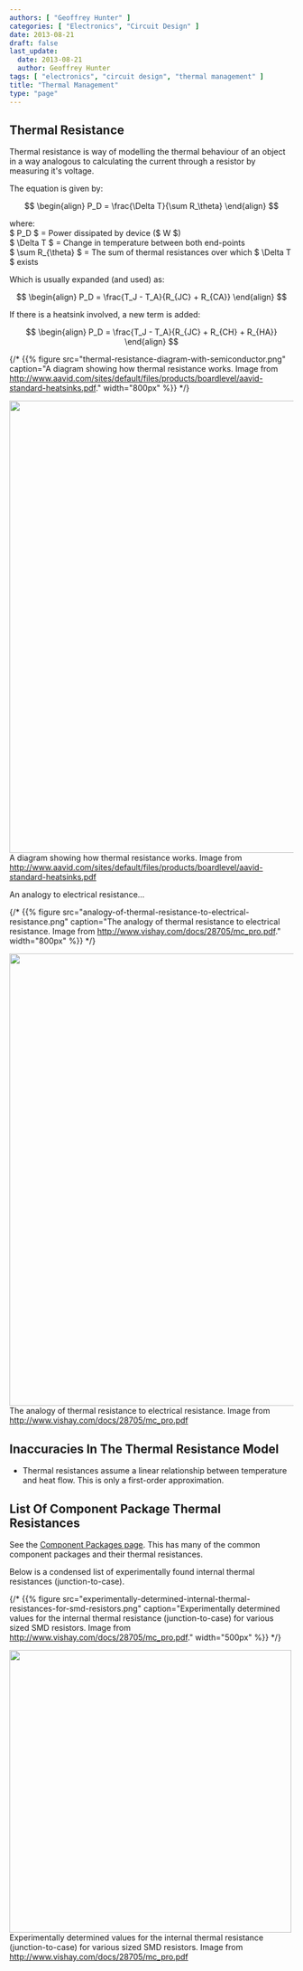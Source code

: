 ```yaml
---
authors: [ "Geoffrey Hunter" ]
categories: [ "Electronics", "Circuit Design" ]
date: 2013-08-21
draft: false
last_update:
  date: 2013-08-21
  author: Geoffrey Hunter
tags: [ "electronics", "circuit design", "thermal management" ]
title: "Thermal Management"
type: "page"
---
```



## Thermal Resistance

Thermal resistance is way of modelling the thermal behaviour of an object in a way analogous to calculating the current through a resistor by measuring it's voltage.

The equation is given by:

$$
\begin{align}
P_D = \frac{\Delta T}{\sum R_\theta}
\end{align}
$$

<p className="centered">	where:<br/>
	$ P_D $ = Power dissipated by device ($ W $)<br/>
	$ \Delta T $ = Change in temperature between both end-points<br/>
	$ \sum R_{\theta} $ = The sum of thermal resistances over which $ \Delta T $ exists<br/></p>

Which is usually expanded (and used) as:

$$
\begin{align}
P_D = \frac{T_J - T_A}{R_{JC} + R_{CA}}
\end{align}
$$

If there is a heatsink involved, a new term is added:

$$
\begin{align}
P_D = \frac{T_J - T_A}{R_{JC} + R_{CH} + R_{HA}}
\end{align}
$$

{/* {{% figure src="thermal-resistance-diagram-with-semiconductor.png" caption="A diagram showing how thermal resistance works. Image from http://www.aavid.com/sites/default/files/products/boardlevel/aavid-standard-heatsinks.pdf."  width="800px" %}} */}

<Image src={thermal_resistance_diagram_with_semiconductor} width="800">A diagram showing how thermal resistance works. Image from http://www.aavid.com/sites/default/files/products/boardlevel/aavid-standard-heatsinks.pdf</Image>

An analogy to electrical resistance...

{/* {{% figure src="analogy-of-thermal-resistance-to-electrical-resistance.png" caption="The analogy of thermal resistance to electrical resistance. Image from http://www.vishay.com/docs/28705/mc_pro.pdf."  width="800px" %}} */}

<Image src={analogy_of_thermal_resistance_to_electrical_resistance} width="800">The analogy of thermal resistance to electrical resistance. Image from http://www.vishay.com/docs/28705/mc_pro.pdf</Image>

## Inaccuracies In The Thermal Resistance Model

* Thermal resistances assume a linear relationship between temperature and heat flow. This is only a first-order approximation.

## List Of Component Package Thermal Resistances

See the [Component Packages page](/pcb-design/component-packages/). This has many of the common component packages and their thermal resistances.

Below is a condensed list of experimentally found internal thermal resistances (junction-to-case).

{/* {{% figure src="experimentally-determined-internal-thermal-resistances-for-smd-resistors.png" caption="Experimentally determined values for the internal thermal resistance (junction-to-case) for various sized SMD resistors. Image from http://www.vishay.com/docs/28705/mc_pro.pdf."  width="500px" %}} */}

<Image src={experimentally_determined_internal_thermal_resistances_for_smd_resistors} width="500">Experimentally determined values for the internal thermal resistance (junction-to-case) for various sized SMD resistors. Image from http://www.vishay.com/docs/28705/mc_pro.pdf</Image>
